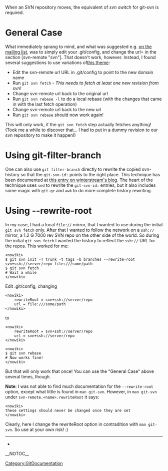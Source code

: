 When an SVN repository moves, the equivalent of ''svn switch'' for git-svn is required.

= General Case =
What immediately sprang to mind, and what was suggested e.g. [http://thread.gmane.org/gmane.comp.version-control.git/59271 on the mailing list], was to simply edit your .git/config, and change the url= in the section [svn-remote "svn"]. That doesn't work, however. Instead, I found several suggestions to use variations of[http://www.ciaran-lee.com/articles/6 this theme]:

* Edit the svn-remote url URL in .git/config to point to the new domain name
* Run <code><nowiki>git svn fetch</nowiki></code> - ''This needs to fetch at least one new revision from svn!''
* Change svn-remote url back to the original url
* Run <code><nowiki>git svn rebase -l</nowiki></code> to do a local rebase (with the changes that came in with the last fetch operation)
* Change svn-remote url back to the new url
* Run <code><nowiki>git svn rebase</nowiki></code> should now work again!
This will only work, if the <code><nowiki>git svn fetch</nowiki></code> step actually fetches anything! (Took me a while to discover that... I had to put in a dummy revision to our svn repository to make it happen!)

= Using git-filter-branch =

One can also use <code><nowiki>git filter-branch</nowiki></code> directly to rewrite the copied svn-history so that the <code><nowiki>git-svn-id:</nowiki></code> points to the right place.  This technique has been documented at 
[http://translate.org.za/blogs/wynand/en/content/changing-your-svn-repository-address-git-svn-setup this entry on winterstream's blog].
The heart of the technique uses <code><nowiki>sed</nowiki></code> to rewrite the <code><nowiki>git-svn-id:</nowiki></code> entries, but it also includes some magic with <code><nowiki>git-gc</nowiki></code> and <code><nowiki>awk</nowiki></code> to do more complete history rewriting. 

= Using --rewrite-root =
In my case, I had a local <code><nowiki>file://</nowiki></code> mirror, that I wanted to use during the initial <code><nowiki>git svn fetch</nowiki></code> only. After that I wanted to follow the network on a <code><nowiki>ssh://</nowiki></code> mirror, a 1.2 G 7000 rev SVN repo on the other side of the world. So during the initial <code><nowiki>git svn fetch</nowiki></code> I wanted the history to reflect the <code><nowiki>ssh://</nowiki></code> URL for the repos. This worked for me:

<pre><nowiki>
$ git svn init -T trunk -t tags -b branches --rewrite-root  svn+ssh://server/repo file:///some/path
$ git svn fetch
# Wait a while
</nowiki></pre>
Edit .git/config, changing

<pre><nowiki>
    rewriteRoot = svn+ssh://server/repo
    url = file:///some/path
</nowiki></pre>
to

<pre><nowiki>
    rewriteRoot = svn+ssh://server/repo
    url = svn+ssh://server/repo
</nowiki></pre>
<pre><nowiki>
$ git svn rebase
# Now works fine!
</nowiki></pre>
But that will only work that once! You can use the "General Case" above several times, though.

<b>Note</b>: I was not able to find much documentation for the <code><nowiki>--rewrite-root</nowiki></code> option, except what little is found in <code><nowiki>man git-svn</nowiki></code>. However, in <code><nowiki>man git-svn</nowiki></code> under <code><nowiki>svn-remote.<name>.rewriteRoot</nowiki></code> it says:

<pre><nowiki>
these settings should never be changed once they are set
</nowiki></pre>
Clearly, here I change the rewriteRoot option in contradition with <code><nowiki>man git-svn</nowiki></code>. So use at your own risk! :)

----
* [[Category:GitDocumentation]]

__NOTOC__